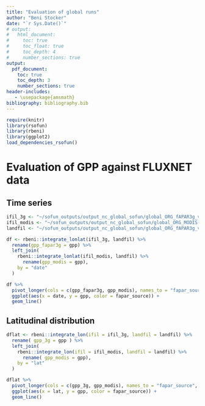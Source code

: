 ```yaml
---
title: "Evaluation of global runs"
author: "Beni Stocker"
date: "`r Sys.Date()`"
# output:
#   html_document:
#     toc: true
#     toc_float: true
#     toc_depth: 4
#     number_sections: true
output:
  pdf_document:
    toc: true
    toc_depth: 3
    number_sections: true
header-includes:
   - \usepackage{amsmath}
bibliography: bibliography.bib
---
```


```r
require(knitr)
library(rsofun)
library(rbeni)
library(ggplot2)
load_dependencies_rsofun()
```

# Evaluation of GPP against FLUXNET data

## Time series
```r
ifil_3g <- "~/sofun_outputs/output_nc_global_sofun/global_ORG_fAPAR3g_v2_2000_2016.a.gpp.nc"
ifil_modis <- "~/sofun_outputs/output_nc_global_sofun/global_ORG_MODIS-C006_MOD15A2_2000_2016.a.gpp.nc"
landfil <- "~/sofun_outputs/output_nc_global_sofun/global_ORG_fAPAR3g_v2_2000_2016.fland.nc"

df <- rbeni::integrate_lonlat(ifil_3g, landfil) %>% 
  rename(gpp_fapar3g = gpp) %>% 
  left_join(
    rbeni::integrate_lonlat(ifil_modis, landfil) %>% 
      rename(gpp_modis = gpp),
    by = "date"
  )

df %>% 
  pivot_longer(cols = c(gpp_fapar3g, gpp_modis), names_to = "fapar_source", values_to = "gpp") %>% 
  ggplot(aes(x = date, y = gpp, color = fapar_source)) +
  geom_line()
```

## Latitudinal distribution

```r
dflat <- rbeni::integrate_lon(ifil = ifil_3g, landfil = landfil) %>% 
  rename( gpp_3g = gpp ) %>% 
  left_join(
    rbeni::integrate_lon(ifil = ifil_modis, landfil = landfil) %>% 
      rename( gpp_modis = gpp),
    by = "lat"
  )

dflat %>% 
  pivot_longer(cols = c(gpp_3g, gpp_modis), names_to = "fapar_source", values_to = "gpp" ) %>% 
  ggplot(aes(x = lat, y = gpp, color = fapar_source)) +
  geom_line()
```

